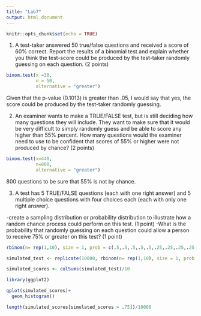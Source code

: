 ```yaml
---
title: "Lab7"
output: html_document
---
```


```r
knitr::opts_chunk$set(echo = TRUE)
```
1. A test-taker answered 50 true/false questions and received a score of 60% correct. Report the results of a binomial test and explain whether you think the test-score could be produced by the test-taker randomly guessing on each question. (2 points)

```r
binom.test(x =30,
           n = 50,
           alternative = "greater")
```
Given that the p-value (0.1013) is greater than .05, I would say that yes, the score could be produced by the test-taker randomly guessing. 

2. An examiner wants to make a TRUE/FALSE test, but is still deciding how many questions they will include. They want to make sure that it would be very difficult to simply randomly guess and be able to score any higher than 55% percent. How many questions would the examiner need to use to be confident that scores of 55% or higher were not produced by chance? (2 points)

```r

binom.test(x=440,
           n=800,
           alternative = "greater")

```
800 questions to be sure that 55% is not by chance.

3. A test has 5 TRUE/FALSE questions (each with one right answer) and 5 multiple choice questions with four choices each (each with only one right answer).

-create a sampling distribution or probability distribution to illustrate how a random chance process could perform on this test. (1 point)
-What is the probability that randomly guessing on each question could allow a person to receive 75% or greater on this test? (1 point)

```r

rbinom(n= rep(1,10), size = 1, prob = c(.5,.5,.5,.5,.5,.25,.25,.25,.25,.25))

simulated_test <- replicate(10000, rbinom(n= rep(1,10), size = 1, prob = c(.5,.5,.5,.5,.5,.25,.25,.25,.25,.25)))

simulated_scores <- colSums(simulated_test)/10

library(ggplot2)

qplot(simulated_scores)+
  geom_histogram()

length(simulated_scores[simulated_scores > .75])/10000

```

